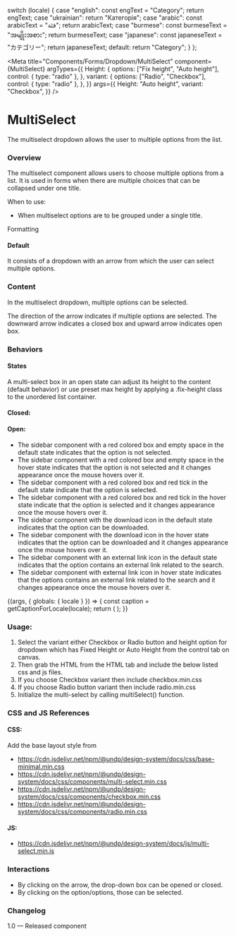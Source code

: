 
  switch (locale) {
    case "english":
      const engText = "Category";
      return engText;
    case "ukrainian":
      return "Категорія";
    case "arabic":
      const arabicText = "فئة";
      return arabicText;
    case "burmese":
      const burmeseText = "အမျိုးအစား";
      return burmeseText;
    case "japanese":
      const japaneseText = "カテゴリー";
      return japaneseText;
    default:
      return "Category";
  }
};

<Meta
  title="Components/Forms/Dropdown/MultiSelect"
  component={MultiSelect}
  argTypes={{
    Height: {
      options: ["Fix height", "Auto height"],
      control: { type: "radio" },
    },
    variant: {
      options: ["Radio", "Checkbox"],
      control: { type: "radio" },
    },
  }}
  args={{
    Height: "Auto height",
    variant: "Checkbox",
  }}
/>

# MultiSelect

The multiselect dropdown allows the user to multiple options from the list.

### Overview

The multiselect component allows users to choose multiple options from a list. It is used in forms when there are multiple choices that can be collapsed under one title.

When to use:

- When multiselect options are to be grouped under a single title.

Formatting

#### Default

It consists of a dropdown with an arrow from which the user can select multiple options.

### Content

In the multiselect dropdown, multiple options can be selected.

The direction of the arrow indicates if multiple options are selected. The downward arrow indicates a closed box and upward arrow indicates open box.

### Behaviors

#### States

A multi-select box in an open state can adjust its height to the content (default behavior) or use preset max height by applying a .fix-height class to the unordered list container.

#### Closed:

#### Open:

- The sidebar component with a red colored box and empty space in the default state indicates that the option is not selected.
- The sidebar component with a red colored box and empty space in the hover state indicates that the option is not selected and it changes appearance once the mouse hovers over it.
- The sidebar component with a red colored box and red tick in the default state indicate that the option is selected.
- The sidebar component with a red colored box and red tick in the hover state indicate that the option is selected and it changes appearance once the mouse hovers over it.
- The sidebar component with the download icon in the default state indicates that the option can be downloaded.
- The sidebar component with the download icon in the hover state indicates that the option can be downloaded and it changes appearance once the mouse hovers over it.
- The sidebar component with an external link icon in the default state indicates that the option contains an external link related to the search.
- The sidebar component with external link icon in hover state indicates that the options contains an external link related to the search and it changes appearance once the mouse hovers over it.

<Canvas>
  <Story name="MultiSelect">
    {(args, { globals: { locale } }) => {
      const caption = getCaptionForLocale(locale);
      return (
        <MultiSelect
          locale={locale}
          {...args}
          text={caption}
          eleId=""
        ></MultiSelect>
      );
    }}
  </Story>
</Canvas>

### Usage:

1. Select the variant either Checkbox or Radio button and height option for dropdown which has Fixed Height or Auto Height from the control tab on canvas.
2. Then grab the HTML from the HTML tab and include the below listed css and js files.
3. If you choose Checkbox variant then include checkbox.min.css
4. If you choose Radio button variant then include radio.min.css
5. Initialize the multi-select by calling multiSelect() function.

### CSS and JS References

#### CSS:

Add the base layout style from

- https://cdn.jsdelivr.net/npm/@undp/design-system/docs/css/base-minimal.min.css
- https://cdn.jsdelivr.net/npm/@undp/design-system/docs/css/components/multi-select.min.css
- https://cdn.jsdelivr.net/npm/@undp/design-system/docs/css/components/checkbox.min.css
- https://cdn.jsdelivr.net/npm/@undp/design-system/docs/css/components/radio.min.css

#### JS:

- https://cdn.jsdelivr.net/npm/@undp/design-system/docs/js/multi-select.min.js

### Interactions

- By clicking on the arrow, the drop-down box can be opened or closed.
- By clicking on the option/options, those can be selected.

### Changelog

1.0 — Released component
